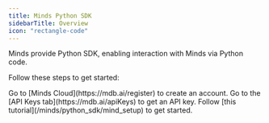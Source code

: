 ```yaml
---
title: Minds Python SDK
sidebarTitle: Overview
icon: "rectangle-code"
---
```


Minds provide Python SDK, enabling interaction with Minds via Python code.

Follow these steps to get started:

<Steps>
  <Step title="Create your Minds account">
    Go to [Minds Cloud](https://mdb.ai/register) to create an account.
  </Step>
  <Step title="Get an API key">
    Go to the [API Keys tab](https://mdb.ai/apiKeys) to get an API key.
  </Step>
  <Step title="Use Minds via Python SDK">
    Follow [this tutorial](/minds/python_sdk/mind_setup) to get started.
  </Step>
</Steps>
